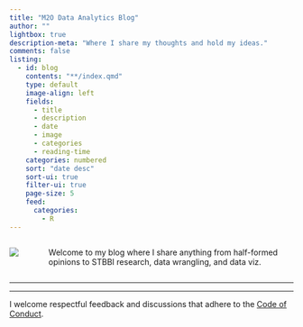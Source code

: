 ```yaml
---
title: "M2O Data Analytics Blog"
author: ""
lightbox: true
description-meta: "Where I share my thoughts and hold my ideas."
comments: false
listing:
  - id: blog
    contents: "**/index.qmd"
    type: default
    image-align: left
    fields: 
      - title
      - description
      - date
      - image
      - categories
      - reading-time
    categories: numbered
    sort: "date desc"
    sort-ui: true
    filter-ui: true
    page-size: 5 
    feed:
      categories: 
        - R
---
```


:::: {.columns}

::: {.column width="10%"}
![](../assets/img/m2o_logo.png){.lightbox}
:::

::: {.column width="90%"}
Welcome to my blog where I share anything from half-formed opinions to STBBI research, data wrangling, and data viz. 
:::

::::
---

::: {#blog}
:::

--- 

I welcome respectful feedback and discussions that adhere to the [Code of Conduct](../coc.qmd).
